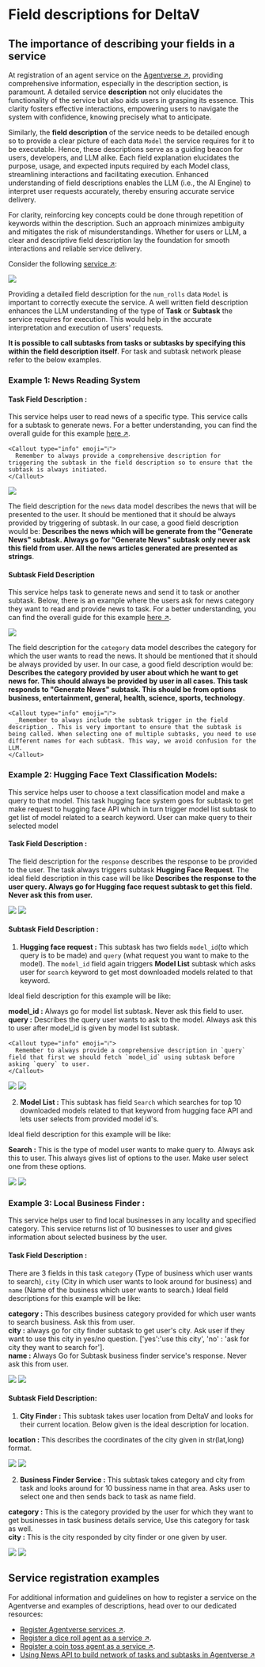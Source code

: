 
# Field descriptions for DeltaV

## The importance of describing your fields in a service

At registration of an agent service on the [Agentverse ↗️](https://agentverse.ai/), providing comprehensive information, especially in the description section, is paramount. A detailed service **description** not only elucidates the functionality of the service but also aids users in grasping its essence. This clarity fosters effective interactions, empowering users to navigate the system with confidence, knowing precisely what to anticipate.

Similarly, the **field description** of the service needs to be detailed enough so to provide a clear picture of each data `Model` the service requires for it to be executable. Hence, these descriptions serve as a guiding beacon for users, developers, and LLM alike. Each field explanation elucidates the purpose, usage, and expected inputs required by each Model class, streamlining interactions and facilitating execution. Enhanced understanding of field descriptions enables the LLM (i.e., the AI Engine) to interpret user requests accurately, thereby ensuring accurate service delivery.

For clarity, reinforcing key concepts could be done through repetition of keywords within the description. Such an approach minimizes ambiguity and mitigates the risk of misunderstandings. Whether for users or LLM, a clear and descriptive field description lay the foundation for smooth interactions and reliable service delivery.

Consider the following [service ↗️](/guides/agentverse/registering-agent-coin-toss#run-your-coin-toss-agent):

![](../../../src/images/guides/services/the-importance-of-descriptions/dice-roll-service-description.png)

Providing a detailed field description for the `num_rolls` data `Model` is important to correctly execute the service. A well written field description enhances the LLM understanding of the type of **Task** or **Subtask** the service requires for execution. This would help in the accurate interpretation and execution of users' requests.

**It is possible to call subtasks from tasks or subtasks by specifying this within the field description itself**. For task and subtask network please refer to the below examples.

### Example 1: News Reading System

#### Task Field Description :

This service helps user to read news of a specific type. This service calls for a subtask to generate news. For a better understanding, you can find the overall guide for this example [here ↗️](/guides/agentverse/utilizing-api-to-build-network-of-task-and-subtask#news-reading-agent).

    <Callout type="info" emoji="ℹ️">
      Remember to always provide a comprehensive description for triggering the subtask in the field description so to ensure that the subtask is always initiated.
    </Callout>

![](../../../src/images/guides/services/the-importance-of-descriptions/news-reading-system.png)

The field description for the `news` data model describes the news that will be presented to the user. It should be mentioned that it should be always provided by triggering of subtask. In our case, a good field description would be: **Describes the news which will be generate from the "Generate News" subtask. Always go for "Generate News" subtask only never ask this field from user. All the news articles generated are presented as strings**.

#### Subtask Field Description

This service helps task to generate news and send it to task or another subtask. Below, there is an example where the users ask for news category they want to read and provide news to task. For a better understanding, you can find the overall guide for this example [here ↗️](/guides/agentverse/utilizing-api-to-build-network-of-task-and-subtask#generate-categorical-news).

![](../../../src/images/guides/services/the-importance-of-descriptions/generate-categorical-news.png)

The field description for the `category` data model describes the category for which the user wants to read the news. It should be mentioned that it should be always provided by user. In our case, a good field description would be: **Describes the category provided by user about which he want to get news for. This should always be provided by user in all cases. This task responds to "Generate News" subtask. This should be from options business, entertainment, general, health, science, sports, technology**.

    <Callout type="info" emoji="ℹ️">
      _Remember to always include the subtask trigger in the field description_. This is very important to ensure that the subtask is being called. When selecting one of multiple subtasks, you need to use different names for each subtask. This way, we avoid confusion for the LLM.
    </Callout>

### Example 2: Hugging Face Text Classification Models:

This service helps user to choose a text classification model and make a query to that model. This task hugging face system goes for subtask to get make request to hugging face API which in turn trigger model list subtask to get list of model related to a search keyword. User can make query to their selected model

#### Task Field Description :

The field description for the `response` describes the response to be provided to the user. The task always triggers subtask **Hugging Face Request**. The ideal field description in this case will be like **Describes the response to the user query. Always go for Hugging face request subtask to get this field. Never ask this from user.**

![](../../../src/images/guides/services/the-importance-of-descriptions/example2-1.png)
![](../../../src/images/guides/services/the-importance-of-descriptions/example2-2.png)

#### Subtask Field Description :

1. **Hugging face request :** This subtask has two fields `model_id`(to which query is to be made) and `query` (what request you want to make to the model). The `model_id` field again triggers **Model List** subtask which asks user for `search` keyword to get most downloaded models related to that keyword.

Ideal field description for this example will be like:

**model_id :** Always go for model list subtask. Never ask this field to user.  
**query :** Describes the query user wants to ask to the model. Always ask this to user after model_id is given by model list subtask.

    <Callout type="info" emoji="ℹ️">
      Remember to always provide a comprehensive description in `query` field that first we should fetch `model_id` using subtask before asking `query` to user.
    </Callout>

![](../../../src/images/guides/services/the-importance-of-descriptions/example2-3.png)
![](../../../src/images/guides/services/the-importance-of-descriptions/example2-4.png)

2. **Model List :** This subtask has field `Search` which searches for top 10 downloaded models related to that keyword from hugging face API and lets user selects from provided model id's.

Ideal field description for this example will be like:

**Search :** This is the type of model user wants to make query to. Always ask this to user. This always gives list of options to the user. Make user select one from these options. 

![](../../../src/images/guides/services/the-importance-of-descriptions/example2-5.png)
![](../../../src/images/guides/services/the-importance-of-descriptions/example2-6.png)

### Example 3: Local Business Finder :

This service helps user to find local businesses in any locality and specified category. This service returns list of 10 businesses to user and gives information about selected business by the user.

#### Task Field Description :

There are 3 fields in this task `category` (Type of business which user wants to search), `city` (City in which user wants to look around for business) and `name` (Name of the business which user wants to search.)
Ideal field descriptions for this example will be like:

**category :** This describes business category provided for which user wants to search business. Ask this from user.  
**city :** always go for city finder subtask to get user's city. Ask user if they want to use this city in yes/no question. ['yes':'use this city', 'no' : 'ask for city they want to search for'].  
**name :** Always Go for Subtask business finder service's response. Never ask this from user.

![](../../../src/images/guides/services/the-importance-of-descriptions/example3-1.png)
![](../../../src/images/guides/services/the-importance-of-descriptions/example3-2.png)

#### Subtask Field Description:

1. **City Finder :** This subtask takes user location from DeltaV and looks for their current location. Below given is the ideal description for location.

**location :** This describes the coordinates of the city given in str(lat,long) format.

![](../../../src/images/guides/services/the-importance-of-descriptions/example3-3.png)
![](../../../src/images/guides/services/the-importance-of-descriptions/example3-4.png)

2. **Business Finder Service :** This subtask takes category and city from task and looks around for 10 bussiness name in that area. Asks user to select one and then sends back to task as name field.

**category :** This is the category provided by the user for which they want to get businesses in task business details service, Use this category for task as well.  
**city :** This is the city responded by city finder or one given by user.

![](../../../src/images/guides/services/the-importance-of-descriptions/example3-5.png)
![](../../../src/images/guides/services/the-importance-of-descriptions/example3-6.png)

## Service registration examples

For additional information and guidelines on how to register a service on the Agentverse and examples of descriptions, head over to our dedicated resources:

   - [Register Agentverse services ↗️](/guides/agentverse/registering-agent-services).
   - [Register a dice roll agent as a service ↗️](/guides/agentverse/registering-agent-dice-roll).
   - [Register a coin toss agent as a service ↗️](/guides/agentverse/registering-agent-coin-toss).
   - [Using News API to build network of tasks and subtasks in Agentverse ↗️](/guides/services/utilizing-api-to-build-network-of-task-and-subtask)
